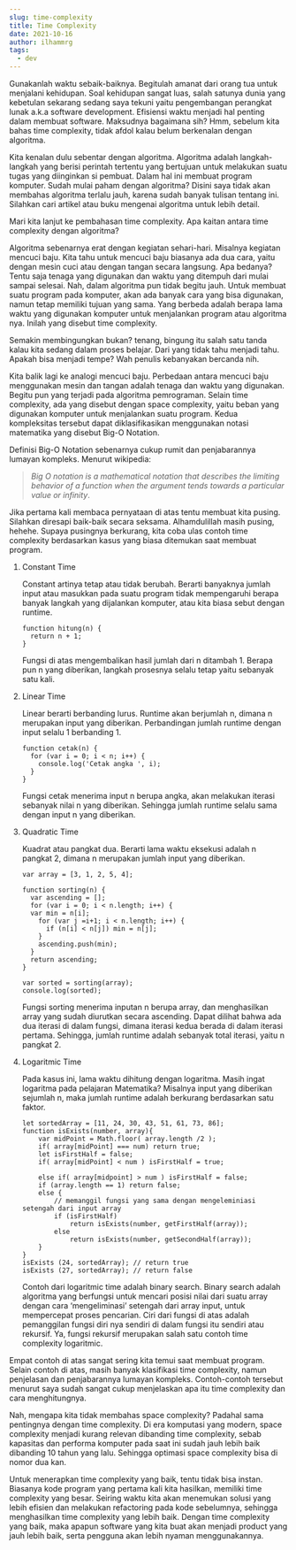 ```yaml
---
slug: time-complexity
title: Time Complexity
date: 2021-10-16
author: ilhammrg
tags:
  - dev
---
```

Gunakanlah waktu sebaik-baiknya. Begitulah amanat dari orang tua untuk menjalani kehidupan. Soal kehidupan sangat luas, salah satunya dunia yang kebetulan sekarang sedang saya tekuni yaitu pengembangan perangkat lunak a.k.a software development. Efisiensi waktu menjadi hal penting dalam membuat software. Maksudnya bagaimana sih? Hmm, sebelum kita bahas time complexity, tidak afdol kalau belum berkenalan dengan algoritma.

Kita kenalan dulu sebentar dengan algoritma. Algoritma adalah langkah-langkah yang berisi perintah tertentu yang bertujuan untuk melakukan suatu tugas yang diinginkan si pembuat. Dalam hal ini membuat program komputer. Sudah mulai paham dengan algoritma? Disini saya tidak akan membahas algoritma terlalu jauh, karena sudah banyak tulisan tentang ini. Silahkan cari artikel atau buku mengenai algoritma untuk lebih detail.

Mari kita lanjut ke pembahasan time complexity. Apa kaitan antara time complexity dengan algoritma? 

Algoritma sebenarnya erat dengan kegiatan sehari-hari. Misalnya kegiatan mencuci baju. Kita tahu untuk mencuci baju biasanya ada dua cara, yaitu dengan mesin cuci atau dengan tangan secara langsung. Apa bedanya? Tentu saja tenaga yang digunakan dan waktu yang ditempuh dari mulai sampai selesai. Nah, dalam algoritma pun tidak begitu jauh. Untuk membuat suatu program pada komputer, akan ada banyak cara yang bisa digunakan, namun tetap memiliki tujuan yang sama. Yang berbeda adalah berapa lama waktu yang digunakan komputer untuk menjalankan program atau algoritma nya. Inilah yang disebut time complexity.

Semakin membingungkan bukan? tenang, bingung itu salah satu tanda kalau kita sedang dalam proses belajar. Dari yang tidak tahu menjadi tahu. Apakah bisa menjadi tempe? Wah penulis kebanyakan bercanda nih.

Kita balik lagi ke analogi mencuci baju. Perbedaan antara mencuci baju menggunakan mesin dan tangan adalah tenaga dan waktu yang digunakan. Begitu pun yang terjadi pada algoritma pemrograman. Selain time complexity, ada yang disebut dengan space complexity, yaitu beban yang digunakan komputer untuk menjalankan suatu program. Kedua kompleksitas tersebut dapat diklasifikasikan menggunakan notasi matematika yang disebut Big-O Notation.

Definisi Big-O Notation sebenarnya cukup rumit dan penjabarannya lumayan kompleks. Menurut wikipedia:

> *Big O notation is a mathematical notation that describes the limiting behavior of a function when the argument tends towards a particular value or infinity*.

Jika pertama kali membaca pernyataan di atas tentu membuat kita pusing. Silahkan diresapi baik-baik secara seksama. Alhamdulillah masih pusing, hehehe. Supaya pusingnya berkurang, kita coba ulas contoh time complexity berdasarkan kasus yang biasa ditemukan saat membuat program.

1. Constant Time

   Constant artinya tetap atau tidak berubah. Berarti banyaknya jumlah input atau masukkan pada suatu program tidak mempengaruhi berapa banyak langkah yang dijalankan komputer, atau kita biasa sebut dengan runtime.

   ```
   function hitung(n) {
     return n + 1;
   }
   ```

   Fungsi di atas mengembalikan hasil jumlah dari n ditambah 1. Berapa pun n yang diberikan, langkah prosesnya selalu tetap yaitu sebanyak satu kali.
2. Linear Time

   Linear berarti berbanding lurus. Runtime akan berjumlah n, dimana n merupakan input yang diberikan. Perbandingan jumlah runtime dengan input selalu 1 berbanding 1.

   ```
   function cetak(n) {
     for (var i = 0; i < n; i++) {
       console.log('Cetak angka ', i);
     }
   }
   ```

   Fungsi cetak menerima input n berupa angka, akan melakukan iterasi sebanyak nilai n yang diberikan. Sehingga jumlah runtime selalu sama dengan input n yang diberikan.
3. Quadratic Time

   Kuadrat atau pangkat dua. Berarti lama waktu eksekusi adalah n pangkat 2, dimana n merupakan jumlah input yang diberikan.

   ```
   var array = [3, 1, 2, 5, 4];

   function sorting(n) {
     var ascending = [];
     for (var i = 0; i < n.length; i++) {
     var min = n[i];
       for (var j =i+1; i < n.length; i++) {
         if (n[i] < n[j]) min = n[j];
       }
       ascending.push(min);
     }
     return ascending;
   }

   var sorted = sorting(array);
   console.log(sorted);
   ```

   Fungsi sorting menerima inputan n berupa array, dan menghasilkan array yang sudah diurutkan secara ascending. Dapat dilihat bahwa ada dua iterasi di dalam fungsi, dimana iterasi kedua berada di dalam iterasi pertama. Sehingga, jumlah runtime adalah sebanyak total iterasi, yaitu n pangkat 2.
4. Logaritmic Time

   Pada kasus ini, lama waktu dihitung dengan logaritma. Masih ingat logaritma pada pelajaran Matematika? Misalnya input yang diberikan sejumlah n, maka jumlah runtime adalah berkurang berdasarkan satu faktor.

   ```
   let sortedArray = [11, 24, 30, 43, 51, 61, 73, 86];
   function isExists(number, array){
       var midPoint = Math.floor( array.length /2 );
       if( array[midPoint] === num) return true;
       let isFirstHalf = false;
       if( array[midPoint] < num ) isFirstHalf = true;
     
       else if( array[midpoint] > num ) isFirstHalf = false;
       if (array.length == 1) return false;
       else { 
           // memanggil fungsi yang sama dengan mengeleminiasi setengah dari input array
           if (isFirstHalf) 
               return isExists(number, getFirstHalf(array));
           else 
               return isExists(number, getSecondHalf(array));
       }
   }
   isExists (24, sortedArray); // return true
   isExists (27, sortedArray); // return false
   ```

   Contoh dari logaritmic time adalah binary search. Binary search adalah algoritma yang berfungsi untuk mencari posisi nilai dari suatu array dengan cara ‘mengeliminasi’ setengah dari array input, untuk mempercepat proses pencarian. Ciri dari fungsi di atas adalah pemanggilan fungsi diri nya sendiri di dalam fungsi itu sendiri atau rekursif. Ya, fungsi rekursif merupakan salah satu contoh time complexity logaritmic.

Empat contoh di atas sangat sering kita temui saat membuat program. Selain contoh di atas, masih banyak klasifikasi time complexity, namun penjelasan dan penjabarannya lumayan kompleks. Contoh-contoh tersebut menurut saya sudah sangat cukup menjelaskan apa itu time complexity dan cara menghitungnya.

Nah, mengapa kita tidak membahas space complexity? Padahal sama pentingnya dengan time complexity. Di era komputasi yang modern, space complexity menjadi kurang relevan dibanding time complexity, sebab kapasitas dan performa komputer pada saat ini sudah jauh lebih baik dibanding 10 tahun yang lalu. Sehingga optimasi space complexity bisa di nomor dua kan.

Untuk menerapkan time complexity yang baik, tentu tidak bisa instan. Biasanya kode program yang pertama kali kita hasilkan, memiliki time complexity yang besar. Seiring waktu kita akan menemukan solusi yang lebih efisien dan melakukan refactoring pada kode sebelumnya, sehingga menghasilkan time complexity yang lebih baik. Dengan time complexity yang baik, maka apapun software yang kita buat akan menjadi product yang jauh lebih baik, serta pengguna akan lebih nyaman menggunakannya.